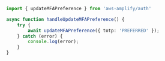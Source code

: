 ```ts
import { updateMFAPreference } from 'aws-amplify/auth'

async function handleUpdateMFAPreference() {
	try {
		await updateMFAPreference({ totp: 'PREFERRED' });
	} catch (error) {
		console.log(error);
	}
}
```